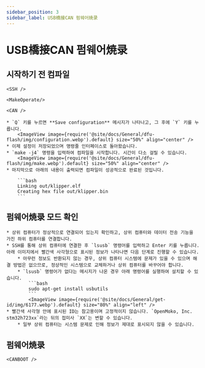 ```yaml
---
sidebar_position: 3
sidebar_label: USB橋接CAN 펌웨어焼录
---
```




# USB橋接CAN 펌웨어焼录

## 시작하기 전 컴파일

    <SSH />

    <MakeOperate/>

    <CAN />

    * `Q` 키를 누르면 **Save configuration** 메시지가 나타나고, 그 후에 `Y` 키를 누릅니다.
        <ImageView image={require('@site/docs/General/dfu-flash/img/configuration.webp').default} size="50%" align="center" />
    * 이제 설정이 저장되었으며 명령줄 인터페이스로 돌아왔습니다.
    * `make -j4` 명령을 입력하여 컴파일을 시작합니다. 시간이 다소 걸릴 수 있습니다.
        <ImageView image={require('@site/docs/General/dfu-flash/img/make.webp').default} size="50%" align="center" />
    * 마지막으로 아래의 내용이 출력되면 컴파일이 성공적으로 완료된 것입니다.

        ```bash
        Linking out/klipper.elf
        Creating hex file out/klipper.bin
        ```

## 펌웨어焼录 모드 확인

    * 상위 컴퓨터가 정상적으로 연결되어 있는지 확인하고, 상위 컴퓨터와 데이터 전송 기능을 가진 하위 컴퓨터를 연결합니다.
    * SSH를 통해 상위 컴퓨터에 연결한 후 `lsusb` 명령어를 입력하고 Enter 키를 누릅니다. 아래 이미지에서 빨간색 사각형으로 표시된 정보가 나타나면 다음 단계로 진행할 수 있습니다.
        * 아무런 정보도 반환되지 않는 경우, 상위 컴퓨터 시스템에 문제가 있을 수 있으며 해결 방법은 없으므로, 정상적인 시스템으로 교체하거나 상위 컴퓨터를 바꾸어야 합니다.
        * `lsusb` 명령어가 없다는 메시지가 나온 경우 아래 명령어를 실행하여 설치할 수 있습니다.
            ```bash
            sudo apt-get install usbutils
            ```
            <ImageView image={require('@site/docs/General/get-id/img/6177.webp').default} size="80%" align="left" /> 
    * 빨간색 사각형 안에 표시된 ID는 참고용이며 고정적이지 않습니다. `OpenMoko, Inc. stm32h723xx`라는 뒤의 접미사 `XX`는 변할 수 있습니다.
        * 일부 상위 컴퓨터는 시스템 문제로 인해 정보가 제대로 표시되지 않을 수 있습니다.

## 펌웨어焼录

    <CANBOOT />
